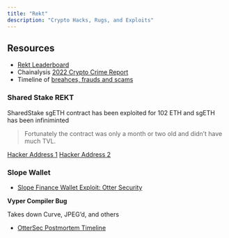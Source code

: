 ```yaml
---
title: "Rekt"
description: "Crypto Hacks, Rugs, and Exploits"
---
```


## Resources

- [Rekt Leaderboard](https://rekt.news/leaderboard/)
- Chainalysis [2022 Crypto Crime Report](https://blockbr.com.br/wp-content/uploads/2022/06/2022-crypto-crime-report.pdf)
- Timeline of [breahces, frauds and scams](https://crystalblockchain.com/security-breaches-and-fraud-involving-crypto/)

### Shared Stake REKT

SharedStake sgETH contract has been exploited for 102 ETH and sgETH has been infiniminted

> Fortunately the contract was only a month or two old and didn't have much TVL.

[Hacker Address 1](https://etherscan.io/address/0xBbAc1508f8A505D5383a1E945d63b26D7ed7A414)
[Hacker Address 2](https://etherscan.io/address/0x1261aed405f2865d55a055561e3ec25c3fe32de0)

### Slope Wallet

- [Slope Finance Wallet Exploit: Otter Security](https://osec.io/reports/slope-investigation-report.pdf)


**Vyper Compiler Bug** 

Takes down Curve, JPEG'd, and others

- [OtterSec Postmortem Timeline](https://osec.io/blog/2023-08-01-vyper-timeline)

